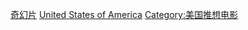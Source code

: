 [[Category:美國各類型電影|奇幻片]]
[[Category:各國奇幻電影|United States of America]]
[[Category:美国推想电影|Category:美国推想电影]]
